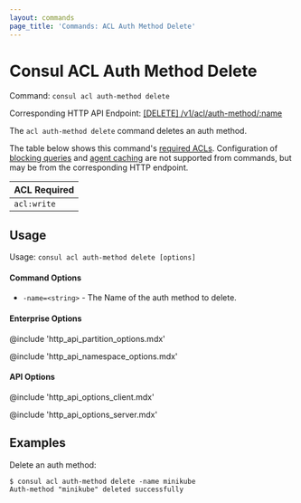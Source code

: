 ```yaml
---
layout: commands
page_title: 'Commands: ACL Auth Method Delete'
---
```


# Consul ACL Auth Method Delete

Command: `consul acl auth-method delete`

Corresponding HTTP API Endpoint: [\[DELETE\] /v1/acl/auth-method/:name](/consul/api-docs/acl/auth-methods#delete-an-auth-method)

The `acl auth-method delete` command deletes an auth method.

The table below shows this command's [required ACLs](/consul/api-docs/api-structure#authentication). Configuration of
[blocking queries](/consul/api-docs/features/blocking) and [agent caching](/consul/api-docs/features/caching)
are not supported from commands, but may be from the corresponding HTTP endpoint.

| ACL Required |
| ------------ |
| `acl:write`  |

## Usage

Usage: `consul acl auth-method delete [options]`

#### Command Options

- `-name=<string>` - The Name of the auth method to delete.

#### Enterprise Options

@include 'http_api_partition_options.mdx'

@include 'http_api_namespace_options.mdx'

#### API Options

@include 'http_api_options_client.mdx'

@include 'http_api_options_server.mdx'

## Examples

Delete an auth method:

```shell-session
$ consul acl auth-method delete -name minikube
Auth-method "minikube" deleted successfully
```
